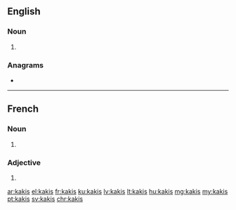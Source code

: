 {{also|kaķis}}
==English==

===Noun===
{{head|en|noun plural form}}

# {{plural of|kaki|lang=en}}

===Anagrams===
* {{l|en|kaiks}}

----

==French==

===Noun===
{{head|fr|noun plural form|g=?}}

# {{plural of|kaki|lang=fr}}

===Adjective===
{{fr-adj-form}}

# {{masculine plural of|kaki|lang=fr}}

[[ar:kakis]]
[[el:kakis]]
[[fr:kakis]]
[[ku:kakis]]
[[lv:kakis]]
[[lt:kakis]]
[[hu:kakis]]
[[mg:kakis]]
[[my:kakis]]
[[pt:kakis]]
[[sv:kakis]]
[[chr:kakis]]